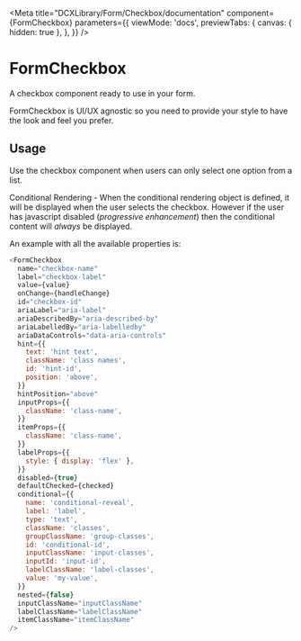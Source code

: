 
<Meta
  title="DCXLibrary/Form/Checkbox/documentation"
  component={FormCheckbox}
  parameters={{
    viewMode: 'docs',
    previewTabs: {
      canvas: { hidden: true },
    },
  }}
/>

# FormCheckbox

A checkbox component ready to use in your form.

FormCheckbox is UI/UX agnostic so you need to provide your style to have the look and feel you prefer.

## Usage

Use the checkbox component when users can only select one option from a list.

Conditional Rendering - When the conditional rendering object is defined, it will be displayed when the user selects the checkbox.
However if the user has javascript disabled (_progressive enhancement_) then the conditional content will _always_ be displayed.

An example with all the available properties is:

```js
<FormCheckbox
  name="checkbox-name"
  label="checkbox-label"
  value={value}
  onChange={handleChange}
  id="checkbox-id"
  ariaLabel="aria-label"
  ariaDescribedBy="aria-described-by"
  ariaLabelledBy="aria-labelledby"
  ariaDataControls="data-aria-controls"
  hint={{
    text: 'hint text',
    className: 'class names',
    id: 'hint-id',
    position: 'above',
  }}
  hintPosition="above"
  inputProps={{
    className: 'class-name',
  }}
  itemProps={{
    className: 'class-name',
  }}
  labelProps={{
    style: { display: 'flex' },
  }}
  disabled={true}
  defaultChecked={checked}
  conditional={{
    name: 'conditional-reveal',
    label: 'label',
    type: 'text',
    className: 'classes',
    groupClassName: 'group-classes',
    id: 'conditional-id',
    inputClassName: 'input-classes',
    inputId: 'input-id',
    labelClassName: 'label-classes',
    value: 'my-value',
  }}
  nested={false}
  inputClassName="inputClassName"
  labelClassName="labelClassName"
  itemClassName="itemClassName"
/>
```

<Props of={FormCheckbox} />
